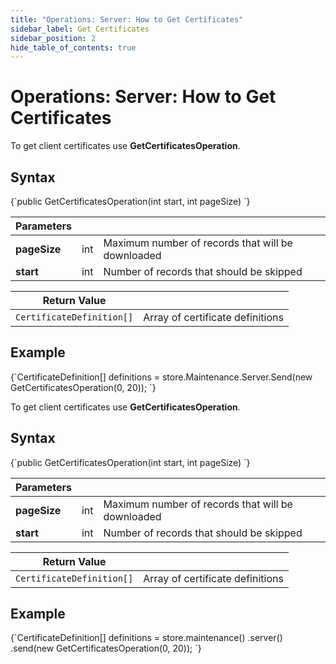 ---
title: "Operations: Server: How to Get Certificates"
sidebar_label: Get Certificates
sidebar_position: 2
hide_table_of_contents: true
---




# Operations: Server: How to Get Certificates
<LanguageSwitcher supportedLanguages={supportedLanguages} />
<LanguageContent language="csharp">


To get client certificates use **GetCertificatesOperation**.

## Syntax

<TabItem value="get_certs_1" label="get_certs_1">
<CodeBlock language="csharp">
{`public GetCertificatesOperation(int start, int pageSize)
`}
</CodeBlock>
</TabItem>

| Parameters | | |
| ------------- | ------------- | ----- |
| **pageSize** | int | Maximum number of records that will be downloaded |
| **start** | int | Number of records that should be skipped |

| Return Value | |
| ------------- | ----- |
| `CertificateDefinition[]` | Array of certificate definitions |

## Example

<TabItem value="get_certs_2" label="get_certs_2">
<CodeBlock language="csharp">
{`CertificateDefinition[] definitions = 
    store.Maintenance.Server.Send(new GetCertificatesOperation(0, 20));
`}
</CodeBlock>
</TabItem>

</LanguageContent>
<LanguageContent language="java">


To get client certificates use **GetCertificatesOperation**.

## Syntax

<TabItem value="get_certs_1" label="get_certs_1">
<CodeBlock language="java">
{`public GetCertificatesOperation(int start, int pageSize)
`}
</CodeBlock>
</TabItem>

| Parameters | | |
| ------------- | ------------- | ----- |
| **pageSize** | int | Maximum number of records that will be downloaded |
| **start** | int | Number of records that should be skipped |

| Return Value | |
| ------------- | ----- |
| `CertificateDefinition[]` | Array of certificate definitions |

## Example

<TabItem value="get_certs_2" label="get_certs_2">
<CodeBlock language="java">
{`CertificateDefinition[] definitions = store.maintenance()
    .server()
    .send(new GetCertificatesOperation(0, 20));
`}
</CodeBlock>
</TabItem>

</LanguageContent>

<!---

-->